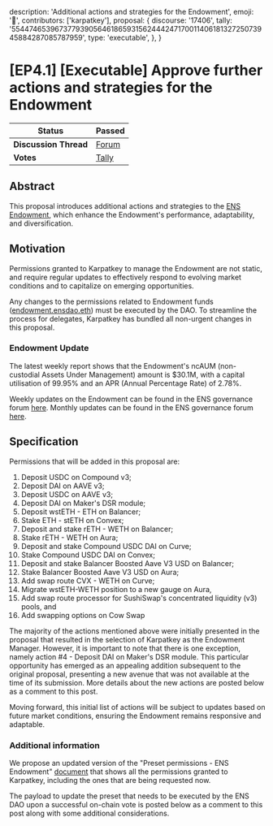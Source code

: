   description: 'Additional actions and strategies for the Endowment',
  emoji: '📖',
  contributors: ['karpatkey'],
  proposal: {
    discourse: '17406',
    tally:
      '55447465396737793905646186593156244424717001140618132725073945884287085787959',
    type: 'executable',
  },
}

# [EP4.1] [Executable] Approve further actions and strategies for the Endowment

| **Status**            | Passed                                                                                                                        |
| --------------------- | ----------------------------------------------------------------------------------------------------------------------------- |
| **Discussion Thread** | [Forum](https://discuss.ens.domains/t/17406)                                                                                  |
| **Votes**             | [Tally](https://www.tally.xyz/gov/ens/proposal/55447465396737793905646186593156244424717001140618132725073945884287085787959) |

## Abstract

This proposal introduces additional actions and strategies to the [ENS Endowment](https://discuss.ens.domains/t/ep3-4-executable-fund-the-endowment-first-tranche/16277?u=alisha.eth), which enhance the Endowment's performance, adaptability, and diversification.

## Motivation

Permissions granted to Karpatkey to manage the Endowment are not static, and require regular updates to effectively respond to evolving market conditions and to capitalize on emerging opportunities.

Any changes to the permissions related to Endowment funds ([endowment.ensdao.eth](https://etherscan.io/address/0x4F2083f5fBede34C2714aFfb3105539775f7FE64)) must be executed by the DAO. To streamline the process for delegates, Karpatkey has bundled all non-urgent changes in this proposal.

### Endowment Update

The latest weekly report shows that the Endowment's ncAUM (non-custodial Assets Under Management) amount is $30.1M, with a capital utilisation of 99.95% and an APR (Annual Percentage Rate) of 2.78%.

Weekly updates on the Endowment can be found in the ENS governance forum [here](https://discuss.ens.domains/t/endowment-weekly-reports/16665?u=alisha.eth). Monthly updates can be found in the ENS governance forum [here](https://discuss.ens.domains/t/ens-financial-reporting-by-steakhouse/16601?u=alisha.eth).

## Specification

Permissions that will be added in this proposal are:

1. Deposit USDC on Compound v3;
2. Deposit DAI on AAVE v3;
3. Deposit USDC on AAVE v3;
4. Deposit DAI on Maker's DSR module;
5. Deposit wstETH - ETH on Balancer;
6. Stake ETH - stETH on Convex;
7. Deposit and stake rETH - WETH on Balancer;
8. Stake rETH - WETH on Aura;
9. Deposit and stake Compound USDC DAI on Curve;
10. Stake Compound USDC DAI on Convex;
11. Deposit and stake Balancer Boosted Aave V3 USD on Balancer;
12. Stake Balancer Boosted Aave V3 USD on Aura;
13. Add swap route CVX - WETH on Curve;
14. Migrate wstETH-WETH position to a new gauge on Aura,
15. Add swap route processor for SushiSwap's concentrated liquidity (v3) pools, and
16. Add swapping options on Cow Swap

The majority of the actions mentioned above were initially presented in the proposal that resulted in the selection of Karpatkey as the Endowment Manager. However, it is important to note that there is one exception, namely action #4 - Deposit DAI on Maker's DSR module. This particular opportunity has emerged as an appealing addition subsequent to the original proposal, presenting a new avenue that was not available at the time of its submission. More details about the new actions are posted below as a comment to this post.

Moving forward, this initial list of actions will be subject to updates based on future market conditions, ensuring the Endowment remains responsive and adaptable.

### Additional information

We propose an updated version of the "Preset permissions - ENS Endowment" [document](https://docs.google.com/document/d/1ccSDe25I9ojvlbPGT5acqD71LOY9U8xkjBYWJgjJtgI/edit?usp=sharing) that shows all the permissions granted to Karpatkey, including the ones that are being requested now.

The payload to update the preset that needs to be executed by the ENS DAO upon a successful on-chain vote is posted below as a comment to this post along with some additional considerations.
